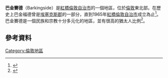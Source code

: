 {{Infobox UK place
|official_name=      Barkingside
   |map_type=           Greater London
   |region=             London
   |country=            England
   |london_borough=     Redbridge
   |constituency_westminster= [[北伊爾福德_(英國國會選區)|北伊爾福德]]  
   |post_town=          ILFORD
   |postcode_area=      IG
   |postcode_district=  IG6
   |dial_code=          020
   |os_grid_reference=  TQ445895
   |latitude=           51.585833
   |longitude=          0.084444
 }}
'''巴金賽德'''（Barkingside）是[[紅橋倫敦自治市|紅橋倫敦自治市]]的一個地區，位於[[倫敦|倫敦]]東北部。在歷史上巴金福德曾是[[埃塞克斯郡|埃塞克斯郡]]的一部分，直到1965年[[紅橋倫敦自治市|紅橋倫敦自治市]]成立為止<ref>{{cite web|title=History of Redbridge|url=http://www2.redbridge.gov.uk/cms/leisure_and_libraries/leisure_and_culture/enjoy_redbridge/history_of_redbridge.aspx|website=www2.redbridge.gov.uk|accessdate=13 September 2014|deadurl=yes|archiveurl=https://web.archive.org/web/20140913213525/http://www2.redbridge.gov.uk/cms/leisure_and_libraries/leisure_and_culture/enjoy_redbridge/history_of_redbridge.aspx|archivedate=2014年9月13日}}</ref>。巴金賽德是一個民族和宗教十分多元化的地區，並有很高的猶太人比例<ref>{{cite web|author1=Office for National Statistics|title=2011 Census: QS210EW Religion (detailed), local authorities in England and Wales|url=http://www.ons.gov.uk/ons/rel/census/2011-census/key-statistics-for-local-authorities-in-england-and-wales/rft-table-qs210ew.xls|format=Microsoft Excel spreadsheet|date=2012|access-date=2016-03-04|archive-date=2015-09-26|archive-url=https://web.archive.org/web/20150926075348/http://www.ons.gov.uk/ons/rel/census/2011-census/key-statistics-for-local-authorities-in-england-and-wales/rft-table-qs210ew.xls|dead-url=no}}</ref>。
==參考資料==
{{Reflist}}
[[Category:倫敦地區|Category:倫敦地區]]